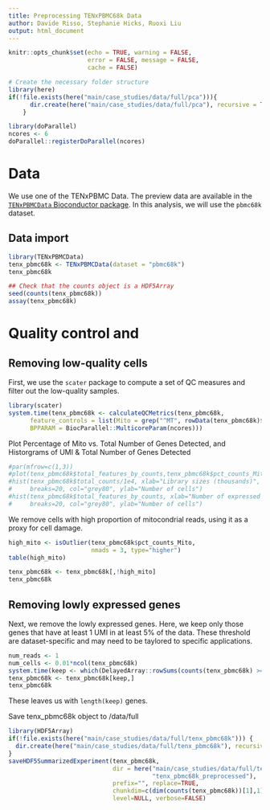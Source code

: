 ```yaml
---
title: Preprocessing TENxPBMC68k Data
author: Davide Risso, Stephanie Hicks, Ruoxi Liu
output: html_document
---
```


```r
knitr::opts_chunk$set(echo = TRUE, warning = FALSE, 
                      error = FALSE, message = FALSE, 
                      cache = FALSE)

```

```r
# Create the necessary folder structure
library(here)
if(!file.exists(here("main/case_studies/data/full/pca"))){
      dir.create(here("main/case_studies/data/full/pca"), recursive = TRUE)
    }

library(doParallel)
ncores <- 6
doParallel::registerDoParallel(ncores)
```

# Data 

We use one of the TENxPBMC Data. 
The preview data are available in the 
[`TENxPBMCData` Bioconductor package](https://bioconductor.org/packages/release/data/experiment/html/TENxPBMCData.html). In this analysis, we will use the 
`pbmc68k` dataset. 

## Data import 
```r
library(TENxPBMCData)
tenx_pbmc68k <- TENxPBMCData(dataset = "pbmc68k")
tenx_pbmc68k

## Check that the counts object is a HDF5Array
seed(counts(tenx_pbmc68k))
assay(tenx_pbmc68k)
```

# Quality control and 

## Removing low-quality cells

First, we use the `scater` package to compute a set of 
QC measures and filter out the low-quality samples.

```r
library(scater)
system.time(tenx_pbmc68k <- calculateQCMetrics(tenx_pbmc68k, 
      feature_controls = list(Mito = grep("^MT", rowData(tenx_pbmc68k)$Symbol)),
      BPPARAM = BiocParallel::MulticoreParam(ncores)))
```

Plot Percentage of Mito vs. Total Number of Genes Detected, and Historgrams of UMI & Total Number of Genes Detected
```r
#par(mfrow=c(1,3))
#plot(tenx_pbmc68k$total_features_by_counts,tenx_pbmc68k$pct_counts_Mito, ylab="Percentage of Mito", xlab="Total Number of Genes Detected")
#hist(tenx_pbmc68k$total_counts/1e4, xlab="Library sizes (thousands)", main="",
#     breaks=20, col="grey80", ylab="Number of cells")
#hist(tenx_pbmc68k$total_features_by_counts, xlab="Number of expressed genes", main="",
#     breaks=20, col="grey80", ylab="Number of cells")
```
We remove cells with high proportion of mitocondrial 
reads, using it as a proxy for cell damage. 

```r
high_mito <- isOutlier(tenx_pbmc68k$pct_counts_Mito, 
                       nmads = 3, type="higher")
table(high_mito)

tenx_pbmc68k <- tenx_pbmc68k[,!high_mito]
tenx_pbmc68k
```

## Removing lowly expressed genes

Next, we remove the lowly expressed genes. Here, 
we keep only those genes that have at least 1 UMI 
in at least 5% of the data. These threshold are
dataset-specific and may need to be taylored to 
specific applications.

```r
num_reads <- 1
num_cells <- 0.01*ncol(tenx_pbmc68k)
system.time(keep <- which(DelayedArray::rowSums(counts(tenx_pbmc68k) >= num_reads ) >= num_cells))
tenx_pbmc68k <- tenx_pbmc68k[keep,]
tenx_pbmc68k
```

These leaves us with `length(keep)` genes.

Save tenx_pbmc68k object to /data/full
```r
library(HDF5Array)
if(!file.exists(here("main/case_studies/data/full/tenx_pbmc68k"))) {
  dir.create(here("main/case_studies/data/full/tenx_pbmc68k"), recursive = TRUE)
}
saveHDF5SummarizedExperiment(tenx_pbmc68k, 
                             dir = here("main/case_studies/data/full/tenx_pbmc68k",
                                        "tenx_pbmc68k_preprocessed"), 
                             prefix="", replace=TRUE, 
                             chunkdim=c(dim(counts(tenx_pbmc68k))[1],1), 
                             level=NULL, verbose=FALSE)
```

